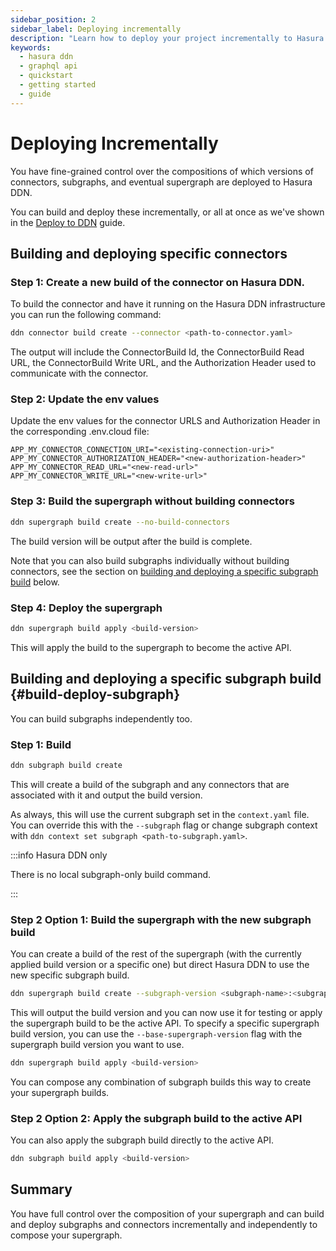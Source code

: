 ```yaml
---
sidebar_position: 2
sidebar_label: Deploying incrementally
description: "Learn how to deploy your project incrementally to Hasura DDN."
keywords:
  - hasura ddn
  - graphql api
  - quickstart
  - getting started
  - guide
---
```


# Deploying Incrementally

You have fine-grained control over the compositions of which versions of connectors, subgraphs, and eventual supergraph
are deployed to Hasura DDN.

You can build and deploy these incrementally, or all at once as we've shown in the
[Deploy to DDN](/deployment/deploying-your-project/deploy-to-ddn.mdx) guide.

## Building and deploying specific connectors

### Step 1: Create a new build of the connector on Hasura DDN.

To build the connector and have it running on the Hasura DDN infrastructure you can run the following command:

```bash
ddn connector build create --connector <path-to-connector.yaml>
```

The output will include the ConnectorBuild Id, the ConnectorBuild Read URL, the ConnectorBuild Write URL, and the
Authorization Header used to communicate with the connector.

### Step 2: Update the env values

Update the env values for the connector URLS and Authorization Header in the corresponding .env.cloud file:

```env
APP_MY_CONNECTOR_CONNECTION_URI="<existing-connection-uri>"
APP_MY_CONNECTOR_AUTHORIZATION_HEADER="<new-authorization-header>"
APP_MY_CONNECTOR_READ_URL="<new-read-url>"
APP_MY_CONNECTOR_WRITE_URL="<new-write-url>"
```

### Step 3: Build the supergraph without building connectors

```bash
ddn supergraph build create --no-build-connectors
```

The build version will be output after the build is complete.

Note that you can also build subgraphs individually without building connectors, see the section on
[building and deploying a specific subgraph build](#build-deploy-subgraph) below.

### Step 4: Deploy the supergraph

```bash
ddn supergraph build apply <build-version>
```

This will apply the build to the supergraph to become the active API.

## Building and deploying a specific subgraph build {#build-deploy-subgraph}

You can build subgraphs independently too.

### Step 1: Build

```bash
ddn subgraph build create
```

This will create a build of the subgraph and any connectors that are associated with it and output the build version.

As always, this will use the current subgraph set in the `context.yaml` file. You can override this with the
`--subgraph` flag or change subgraph context with `ddn context set subgraph <path-to-subgraph.yaml>`.

:::info Hasura DDN only

There is no local subgraph-only build command.

:::

### Step 2 Option 1: Build the supergraph with the new subgraph build

You can create a build of the rest of the supergraph (with the currently applied build version or a specific one) but
direct Hasura DDN to use the new specific subgraph build.

```bash
ddn supergraph build create --subgraph-version <subgraph-name>:<subgraph-build-version> --base-supergraph-on-applied
```

This will output the build version and you can now use it for testing or apply the supergraph build to be the active
API. To specify a specific supergraph build version, you can use the `--base-supergraph-version` flag with the
supergraph build version you want to use.

```bash
ddn supergraph build apply <build-version>
```

You can compose any combination of subgraph builds this way to create your supergraph builds.

### Step 2 Option 2: Apply the subgraph build to the active API

You can also apply the subgraph build directly to the active API.

```bash
ddn subgraph build apply <build-version>
```

## Summary

You have full control over the composition of your supergraph and can build and deploy subgraphs and connectors
incrementally and independently to compose your supergraph.
